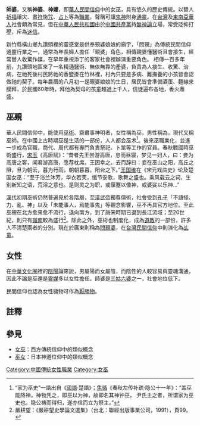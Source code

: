 {{unreferenced|time=2013-12-01T13:42:42+00:00}}
{{expand|time=2009-11-30T11:18:49+00:00}}
'''師婆'''，又稱'''神婆'''、'''神嬤'''，即[[華人民間信仰|華人民間信仰]]中的女巫，具有悠久的歷史傳統。以替人[[祈福|祈福]]禳灾、畫[[符|符]]施[[咒语|咒]]、[[占卜|占卜]]等為[[職業|職業]]，聲稱可讓[[鬼|鬼]][[神|神]]附身[[通靈|通靈]]。在[[台灣|台灣]]及[[東南亞|東南亞]][[華人|華人]]社會頗為常見，但在[[中華人民共和國|中華人民共和國]]由於[[中國共產黨|中國共產黨]]持[[無神論|無神論]]立場，常受貶抑打壓，斥為[[迷信|迷信]]。

新竹縣橫山鄉九讚頭裡的靈感堂是供奉覡婆娘娘的廟宇，「問覡」為傳統民間信仰通靈行業之一，通常為年長婦人擔任「覡婆」角色，相傳覡婆懂醫術且會接生，經常替人收驚作媒，在早年重視添丁的客家社會裡辦演重要角色。
相傳一百多年前，九讚頭地區來了一名精通醫術、無依無靠的產婆，負責為人接生、收驚、治病，在祂死後村民將祂的香籃掛在竹林裡，村內只要是多病、難撫養的小孩皆會認做祂的契子。每年農曆的八月初一是覡婆娘娘的生日，居民皆會準備酒蛋、麵線來膜拜，於民國60年時，拜他為契母的孩童超過上千人，信徒遍布各地，香火鼎盛。

==巫覡==
{{main|巫}}
華人民間信仰中，能使用[[巫術|巫術]]、齋肅事神明者，女性稱為巫，男性稱為{{ruby-py|覡|-{zh-cn:xí ;zh-tw:ㄒㄧˊ}-}}，現代又稱巫師。在中國上古時期巫是生活的一部份，人人都会巫术<ref>“家为巫史”一語出自《[[國語_(書)|國語]]‧楚語》；[[焦循|焦循]]《春秋左传补疏·隐公十一年》：“盖巫能降神，神物凭之，即巫以为神，故即名其神钟巫。 尹氏主之者，所谓家为巫史也。隐公祷而得归，遂亦信而立为祭主。”</ref>。後來巫職業化，並進一步成為官職，商代、周代都有專門負責祭祀、卜筮等工作的官員。春秋戰國時巫術盛行，[[宋玉|宋玉]]《高唐赋》：“昔者先王尝游高唐，怠而昼寝，梦见一妇人，曰：妾为高唐之客，闻君游高唐，愿荐枕席。王因幸之。去而辞曰：妾在巫山之阳，高丘之阻，旦为朝云，暮为行雨，朝朝暮暮，阳台之下。”[[王国维|王国维]]在《宋元戏曲史》论及楚国女巫：“至于浴兰沐芳，华衣若芙，缓节安歌，歌舞之盛也。乘风载云之词，生别新知之语，荒淫之意也。是则灵之为职，或偃蹇以像神，或婆娑以乐神...”

[[漢代|漢代]]初期巫術仍然普遍見於各階層，至[[漢武帝|漢武帝]]獨尊儒術，社會受到[[孔子|孔子]]「不語怪、力、亂、神」以及「未能事人，焉能事鬼」等觀念影響，巫不再具官方地位。至此巫覡在北方愈來愈不流行，退向南方，到了唐宋時期已退到長江流域；至20世紀，則只有[[嶺南|嶺南]]較為盛行<ref>嚴耕望：《嚴耕望史學論文選集》（台北：聯經出版事業公司，1991），頁99。</ref>。除此之外，巫術也制度化，成為[[道教|道教]]的一部份，許多人不清楚兩者的分別。現在於廣東則稱為[[問覡婆|問覡婆]]，在[[台灣民間信仰|台灣民間信仰]]中則演化為[[乩童|乩童]]。

==女性==
在[[中華文化圈|中華文化圈]]裡的[[陰陽|陰陽]]論來說，男屬陽而女屬陰，而陰性的人較容易與靈魂溝通，因此不論是巫還是[[靈媒|靈媒]]多以女性擔任。師婆是[[三姑六婆|三姑六婆]]之一，社會地位低下。

民間信仰也認為女性穢物可作為[[厭勝物|厭勝物]]。

==註釋==
{{reflist}}
==參見==
* [[女巫|女巫]]：西方傳統信仰中的類似概念
* [[巫女|巫女]]：日本神道位仰中的類似概念
{{三姑六婆}}

[[Category:中國傳統女性職業|Category:中國傳統女性職業]]
[[Category:女巫|Category:女巫]]